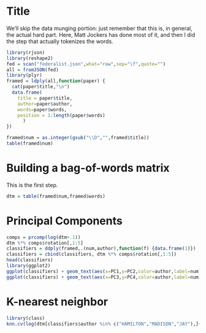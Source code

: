 Title
========================================================

We'll skip the data munging portion: just remember that this is, in general, the actual hard part. Here, Matt Jockers has done most of it, and then I did the step that actually tokenizes the words.

```r
library(rjson)
library(reshape2)
fed = scan("federalist.json",what="raw",sep="\f",quote="")
all = fromJSON(fed)
library(plyr)
framed = ldply(all,function(paper) {
  cat(paper$title,"\n")
  data.frame(
    title = paper$title,
    author=paper$author,
    words=paper$words,
    position = 1:length(paper$words)
      )
})

framed$num = as.integer(gsub("\\D","",framed$title))
table(framed$num)
```


Building a bag-of-words matrix
==============================
This is the first step.

```r
dtm = table(framed$num,framed$words)
```


Principal Components
====================
```r
comps = prcomp(log(dtm+.1))
dtm %*% comps$rotation[,1:5]
classifiers = ddply(framed,.(num,author),function(f) {data.frame(1)})
classifiers = cbind(classifiers, dtm %*% comps$rotation[,1:5])
head(classifiers)
library(ggplot2)
ggplot(classifiers) + geom_text(aes(x=PC1,y=PC2,color=author,label=num))
ggplot(classifiers) + geom_text(aes(x=PC3,y=PC4,color=author,label=num))
```


K-nearest neighbor
==================

```r
library(class)
knn.cv(log(dtm[classifiers$author %in% c("HAMILTON","MADISON","JAY"),]+.1),classifiers$author[classifiers$author %in% c("HAMILTON","MADISON","JAY")],7) 

```